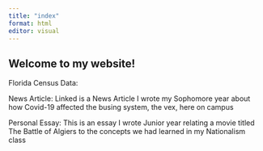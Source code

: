 ```yaml
---
title: "index"
format: html
editor: visual
---
```


## Welcome to my website!

Florida Census Data:

News Article: Linked is a News Article I wrote my Sophomore year about how Covid-19 affected the busing system, the vex, here on campus

Personal Essay: This is an essay I wrote Junior year relating a movie titled The Battle of Algiers to the concepts we had learned in my Nationalism class
